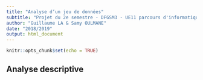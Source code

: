 ```yaml
---
title: "Analyse d’un jeu de données"
subtitle: "Projet du 2e semestre - DFGSM3 - UE11 parcours d'informatique biomédicale"
author: "Guillaume LA & Samy OULMANE"
date: "2018/2019"
output: html_document
---
```


```r
knitr::opts_chunk$set(echo = TRUE)
```

## Analyse descriptive
